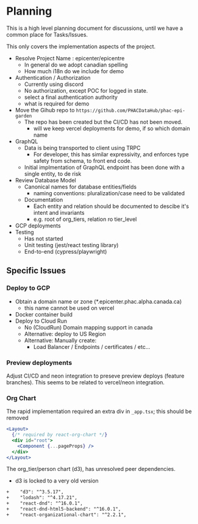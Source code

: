 # Planning

This is a high level planning document for discussions, until we have a common place for Tasks/Issues.

This only covers the implementation aspects of the project.

- Resolve Project Name : epicenter/epicentre
  - In general do we adopt canadian spelling
  - How much i18n do we include for demo
- Authentication / Authorization
  - Currently using discord
  - No authorization, except POC for logged in state.
  - select a final authentication authority
  - what is required for demo
- Move the Gihub repo to `https://github.com/PHACDataHub/phac-epi-garden`
  - The repo has been created but the CI/CD has not been moved.
    - will we keep vercel deployments for demo, if so which domain name
- GraphQL
  - Data is being transported to client using TRPC
    - For developer, this has similar expressivity, and enforces type safety from schema, to front end code.
  - Initial implmentation of GraphQL endpoint has been done with a single entity, to de risk
- Review Database Model
  - Canonical names for database entities/fields
    - naming conventions: pluralization/case need to be validated
  - Documentation
    - Each entity and relation should be documented to descibe it's intent and invariants
    - e.g. root of org_tiers, relation ro tier_level
- GCP deployments
- Testing
  - Has not started
  - Unit testing (jest/react testing library)
  - End-to-end (cypress/playwright)

## Specific Issues

### Deploy to GCP

- Obtain a domain name or zone (\*.epicenter.phac.alpha.canada.ca)
  - this name cannot be used on vercel
- Docker container build
- Deploy to Cloud Run
  - No (CloudRun) Domain mapping support in canada
  - Alternative: deploy to US Region
  - Alternative: Manually create:
    - Load Balancer / Endpoints / certificates / etc...

### Preview deployments

Adjust CI/CD and neon integration to preseve preview deploys (feature branches).
This seems to be related to vercel/neon integration.

### Org Chart

The rapid implementation required an extra div in `_app.tsx`; this should be removed

```jsx
<Layout>
  {/* required by react-org-chart */}
  <div id="root">
    <Component {...pageProps} />
  </div>
</Layout>
```

The org_tier/person chart (d3), has unresolved peer dependencies.

- d3 is locked to a very old version

```txt
+    "d3": "^3.5.17",
+    "lodash": "^4.17.21",
+    "react-dnd": "^16.0.1",
+    "react-dnd-html5-backend": "^16.0.1",
+    "react-organizational-chart": "^2.2.1",
```
